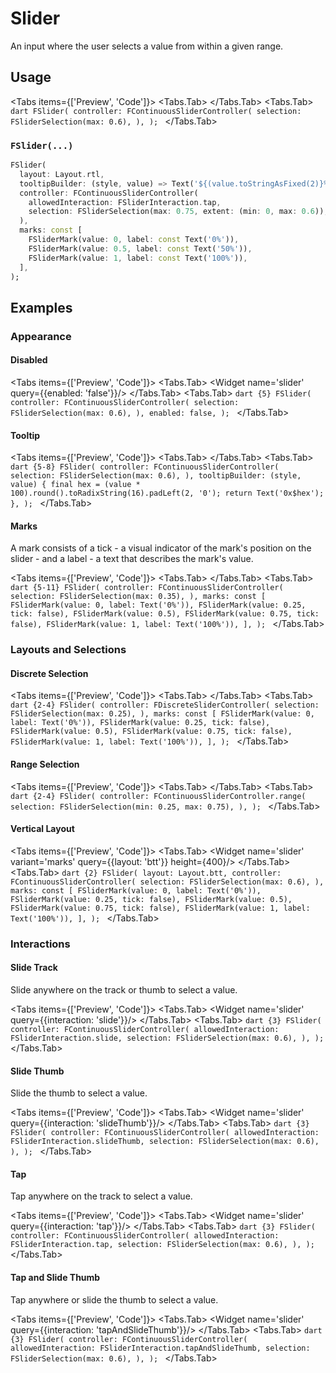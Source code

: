 
# Slider
An input where the user selects a value from within a given range.

<LinkBadgeGroup>
    <LinkBadge label="API Reference" href="https://pub.dev/documentation/forui/latest/forui.widgets.slider/forui.widgets.slider-library.html"/>
</LinkBadgeGroup>

## Usage

<Tabs items={['Preview', 'Code']}>
  <Tabs.Tab>
    <Widget name='slider'/>
  </Tabs.Tab>
  <Tabs.Tab>
        ```dart
        FSlider(
          controller: FContinuousSliderController(
            selection: FSliderSelection(max: 0.6),
          ),
        );
        ```
  </Tabs.Tab>
</Tabs>

### `FSlider(...)`

```dart
FSlider(
  layout: Layout.rtl,
  tooltipBuilder: (style, value) => Text('${(value.toStringAsFixed(2)}%'),
  controller: FContinuousSliderController(
    allowedInteraction: FSliderInteraction.tap,
    selection: FSliderSelection(max: 0.75, extent: (min: 0, max: 0.6)),
  ),
  marks: const [
    FSliderMark(value: 0, label: const Text('0%')),
    FSliderMark(value: 0.5, label: const Text('50%')),
    FSliderMark(value: 1, label: const Text('100%')),
  ],
);
```

## Examples

### Appearance

#### Disabled

<Tabs items={['Preview', 'Code']}>
  <Tabs.Tab>
    <Widget name='slider' query={{enabled: 'false'}}/>
  </Tabs.Tab>
  <Tabs.Tab>
        ```dart {5}
        FSlider(
          controller: FContinuousSliderController(
            selection: FSliderSelection(max: 0.6),
          ),
          enabled: false,
        );
        ```
  </Tabs.Tab>
</Tabs>


#### Tooltip

<Tabs items={['Preview', 'Code']}>
  <Tabs.Tab>
    <Widget name='slider' variant='tooltip'/>
  </Tabs.Tab>
  <Tabs.Tab>
        ```dart {5-8}
        FSlider(
          controller: FContinuousSliderController(
            selection: FSliderSelection(max: 0.6),
          ),
          tooltipBuilder: (style, value) {
            final hex = (value * 100).round().toRadixString(16).padLeft(2, '0');
            return Text('0x$hex');
          },
        );
        ```
  </Tabs.Tab>
</Tabs>

#### Marks

A mark consists of a tick - a visual indicator of the mark's position on the slider - and a label - a text that
describes the mark's value.

<Tabs items={['Preview', 'Code']}>
  <Tabs.Tab>
    <Widget name='slider' variant='marks'/>
  </Tabs.Tab>
  <Tabs.Tab>
        ```dart {5-11}
        FSlider(
          controller: FContinuousSliderController(
            selection: FSliderSelection(max: 0.35),
          ),
          marks: const [
            FSliderMark(value: 0, label: Text('0%')),
            FSliderMark(value: 0.25, tick: false),
            FSliderMark(value: 0.5),
            FSliderMark(value: 0.75, tick: false),
            FSliderMark(value: 1, label: Text('100%')),
          ],
        );
        ```
  </Tabs.Tab>
</Tabs>

### Layouts and Selections

#### Discrete Selection

<Tabs items={['Preview', 'Code']}>
  <Tabs.Tab>
    <Widget name='slider' variant='discrete'/>
  </Tabs.Tab>
  <Tabs.Tab>
        ```dart {2-4}
        FSlider(
          controller: FDiscreteSliderController(
            selection: FSliderSelection(max: 0.25),
          ),
          marks: const [
            FSliderMark(value: 0, label: Text('0%')),
            FSliderMark(value: 0.25, tick: false),
            FSliderMark(value: 0.5),
            FSliderMark(value: 0.75, tick: false),
            FSliderMark(value: 1, label: Text('100%')),
          ],
        );
        ```
  </Tabs.Tab>
</Tabs>

#### Range Selection

<Tabs items={['Preview', 'Code']}>
  <Tabs.Tab>
    <Widget name='slider' variant='range'/>
  </Tabs.Tab>
  <Tabs.Tab>
        ```dart {2-4}
        FSlider(
          controller: FContinuousSliderController.range(
            selection: FSliderSelection(min: 0.25, max: 0.75),
          ),
        );
        ```
  </Tabs.Tab>
</Tabs>

#### Vertical Layout

<Tabs items={['Preview', 'Code']}>
  <Tabs.Tab>
    <Widget name='slider' variant='marks' query={{layout: 'btt'}} height={400}/>
  </Tabs.Tab>
  <Tabs.Tab>
        ```dart {2}
        FSlider(
          layout: Layout.btt,
          controller: FContinuousSliderController(
            selection: FSliderSelection(max: 0.6),
          ),
          marks: const [
            FSliderMark(value: 0, label: Text('0%')),
            FSliderMark(value: 0.25, tick: false),
            FSliderMark(value: 0.5),
            FSliderMark(value: 0.75, tick: false),
            FSliderMark(value: 1, label: Text('100%')),
          ],
        );
        ```
  </Tabs.Tab>
</Tabs>

### Interactions

#### Slide Track

Slide anywhere on the track or thumb to select a value.

<Tabs items={['Preview', 'Code']}>
  <Tabs.Tab>
    <Widget name='slider' query={{interaction: 'slide'}}/>
  </Tabs.Tab>
  <Tabs.Tab>
        ```dart {3}
        FSlider(
          controller: FContinuousSliderController(
            allowedInteraction: FSliderInteraction.slide,
            selection: FSliderSelection(max: 0.6),
          ),
        );
        ```
  </Tabs.Tab>
</Tabs>

#### Slide Thumb

Slide the thumb to select a value.

<Tabs items={['Preview', 'Code']}>
  <Tabs.Tab>
    <Widget name='slider' query={{interaction: 'slideThumb'}}/>
  </Tabs.Tab>
  <Tabs.Tab>
        ```dart {3}
        FSlider(
          controller: FContinuousSliderController(
            allowedInteraction: FSliderInteraction.slideThumb,
            selection: FSliderSelection(max: 0.6),
          ),
        );
        ```
  </Tabs.Tab>
</Tabs>

#### Tap

Tap anywhere on the track to select a value.

<Tabs items={['Preview', 'Code']}>
  <Tabs.Tab>
    <Widget name='slider' query={{interaction: 'tap'}}/>
  </Tabs.Tab>
  <Tabs.Tab>
        ```dart {3}
        FSlider(
          controller: FContinuousSliderController(
            allowedInteraction: FSliderInteraction.tap,
            selection: FSliderSelection(max: 0.6),
          ),
        );
        ```
  </Tabs.Tab>
</Tabs>

#### Tap and Slide Thumb

Tap anywhere or slide the thumb to select a value.

<Tabs items={['Preview', 'Code']}>
  <Tabs.Tab>
    <Widget name='slider' query={{interaction: 'tapAndSlideThumb'}}/>
  </Tabs.Tab>
  <Tabs.Tab>
        ```dart {3}
        FSlider(
          controller: FContinuousSliderController(
            allowedInteraction: FSliderInteraction.tapAndSlideThumb,
            selection: FSliderSelection(max: 0.6),
          ),
        );
        ```
  </Tabs.Tab>
</Tabs>
